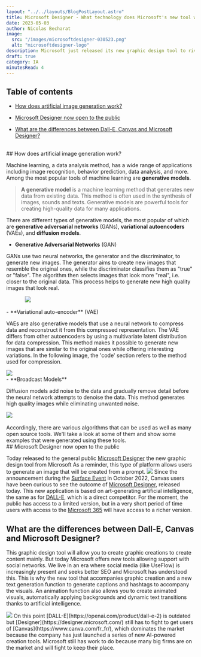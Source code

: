```yaml
---
layout: "../../layouts/BlogPostLayout.astro"
title: Microsoft Designer - What technology does Microsoft's new tool work with? 
date: 2023-05-03
author: Nicolas Becharat
image:
  src: "/images/microsoftdesigner-030523.png"
  alt: "microsoftdesigner-logo"
description: Microsoft just released its new graphic design tool to rival DALL-E, Canvas? But first of all, how does image generation work?
draft: true
category: IA
minutesRead: 4 
---
```

## Table of contents

*   [How does artificial image generation work?](#how-does-artificial-image-generation-work?)

*   [Microsoft Designer now open to the public](#microsoft-designer-now-open-to-the-public)

*   [What are the differences between Dall-E, Canvas and Microsoft Designer?](#what-are-the-differences-between-dall-e,-canvas-and-microsoft-designer?)

<br/>
## How does artificial image generation work?

Machine learning, a data analysis method, has a wide range of applications including image recognition, behavior prediction, data analysis, and more. Among the most popular tools of machine learning are **generative models**.

> **A generative model** is a machine learning method that generates new data from existing data. This method is often used in the synthesis of images, sounds and texts. Generative models are powerful tools for creating high-quality data for many applications.


There are different types of generative models, the most popular of which are **generative adversarial networks** (GANs), **variational autoencoders** (VAEs), and **diffusion models**.
<br/>
- **Generative Adversarial Networks** (GAN)

GANs use two neural networks, the generator and the discriminator, to generate new images. The generator aims to create new images that resemble the original ones, while the discriminator classifies them as "true" or "false". The algorithm then selects images that look more "real", i.e. closer to the original data. This process helps to generate new high quality images that look real.

<img src="https://assets.website-files.com/637be5d0f2736f32b8ad98cd/638f92ae6484d7cd279898e3_aRLcuhOExj2sHW66VqLpidsjm0d9rtiDFQuZnjm44pWMhdmMPZXPUHNdMAG4GzLdCcsKvhVfbRcBiWoZWybV902Neom4fduIho8N_3yPie_3LP3PS4jUS3vd00U3gqP_s_8NMfgl.png" style="max-width: 80%; height: auto; display: block; margin: 0 auto"/>
<br/>
- **Variational auto-encoder** (VAE)

VAEs are also generative models that use a neural network to compress data and reconstruct it from this compressed representation. The VAE differs from other autoencoders by using a multivariate latent distribution for data compression. This method makes it possible to generate new images that are similar to the original ones while offering interesting variations.
In the following image, the 'code' section refers to the method used for compression.

<img src= "https://assets.website-files.com/637be5d0f2736f32b8ad98cd/638f92ae6484d71aa09898e2_okJaN6yWnS_w7tk-MJecIln7qJm1xZxh3yK2Zk6-0_C5MIG_Nt6fsmYxxZemCaJROOUPRfR9XB9Gbqqx7p_j1F2G2G9fIFxLRhHTb5_3EAwGdvrDKfCvD6A_j49kPE2zcNtcjPWG.png" class="max-w-full h-auto block m-auto lg:max-w-[60%]" />

<br/>
- **Broadcast Models**

Diffusion models add noise to the data and gradually remove detail before the neural network attempts to denoise the data. This method generates high quality images while eliminating unwanted noise.

<img src="https://developer-blogs.nvidia.com/wp-content/uploads/2022/04/Generation-with-Diffusion-Models.png"  class="max-w-full h-auto block m-auto lg:max-w-[60%]"/>
<br/><br/>
Accordingly, there are various algorithms that can be used as well as many open source tools. We'll take a look at some of them and show some examples that were generated using these tools.
<br/>
## Microsoft Designer now open to the public

Today released to the general public [Microsoft Designer](https://designer.microsoft.com/) the new graphic design tool from Microsoft
As a reminder, this type of platform allows users to generate an image that will be created from a prompt.
<img src="https://designer.microsoft.com/designer-social.png"  class="max-w-full h-auto block m-auto lg:max-w-[60%]"/>
Since the announcement during the [Surface Event](https://news.microsoft.com/october-2022-news-event/) in October 2022, Canvas users have been curious to see the outcome of [Microsoft Designer]( https://designer.microsoft.com/), released today.
This new application is based on art-generating artificial intelligence, the same as for [DALL-E](https://openai.com/product/dall-e-2), which is a direct competitor.
For the moment, the public has access to a limited version, but in a very short period of time users with access to the [Microsoft 365](https://www.microsoft.com/fr-fr/microsoft-365?rtc=1) will have access to a richer version.
<br/>
## What are the differences between Dall-E, Canvas and Microsoft Designer? 

This graphic design tool will allow you to create graphic creations to create content mainly. But today Microsoft offers new tools allowing support with social networks. We live in an era where social media (like UseFlow) is increasingly present and seeks better SEO and Microsoft has understood this. This is why the new tool that accompanies graphic creation and a new text generation function to generate captions and hashtags to accompany the visuals. An animation function also allows you to create animated visuals, automatically applying backgrounds and dynamic text transitions thanks to artificial intelligence.

<img src="https://www.warketingdigital.net/wp-content/uploads/2022/10/Microsoft-lance-Designer.gif"  class="max-w-full h-auto block m-auto lg:max-w-[60%]"/>
On this point [DALL-E](https://openai.com/product/dall-e-2) is outdated but [Designer](https://designer.microsoft.com/) still has to fight to get users of [Canvas](https://www.canva.com/fr_fr/), which dominates the market because the company has just launched a series of new AI-powered creation tools. Microsoft still has work to do because many big firms are on the market and will fight to keep their place.